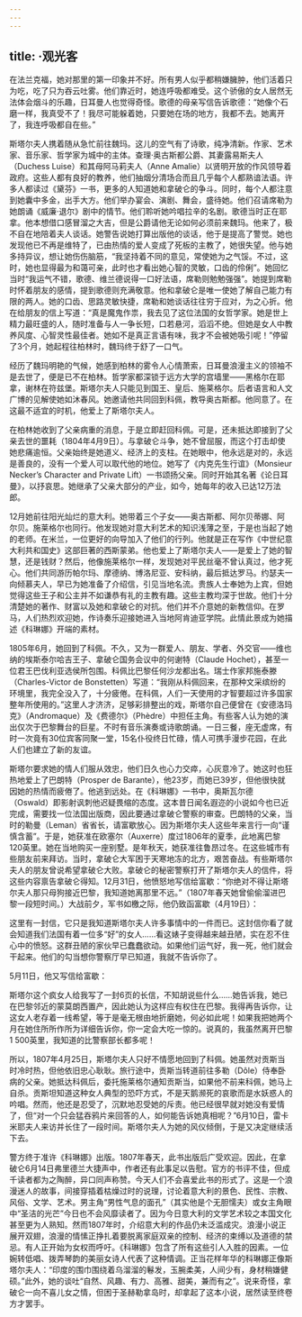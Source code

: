 ```yaml
---
---
---
```

title: ·观光客
---




在法兰克福，她对那里的第一印象并不好。所有男人似乎都稍嫌臃肿，他们活着只为吃，吃了只为吞云吐雾。他们靠近时，她连呼吸都难受。这个骄傲的女人居然无法体会烟斗的乐趣，日耳曼人也觉得奇怪。歌德的母亲写信告诉歌德：“她像个石磨一样，我真受不了！我尽可能躲着她，只要她在场的地方，我都不去。她离开了，我连呼吸都自在些。”

斯塔尔夫人携着随从急忙前往魏玛。这儿的空气有了诗歌，纯净清新。作家、艺术家、音乐家、哲学家为城中的主体。查理·奥古斯都公爵、其妻露易斯夫人（Duchess Luise）和其母阿马莉夫人（Anne Amalie）以贤明开放的作风领导着政府。这些人都有良好的教养，他们抽烟分清场合而且几乎每个人都熟谙法语。许多人都读过《黛芬》一书，更多的人知道她和拿破仑的争斗。同时，每个人都注意到她囊中多金，出手大方。他们举办宴会、演剧、舞会，盛待她。他们召请席勒为她朗诵《威廉·退尔》剧中的情节。他们聆听她吟唱拉辛的名剧。歌德当时正在耶拿。他本想借口感冒溜之大吉，但是公爵请他无论如何必须前来魏玛。他来了，极不自在地陪着夫人谈话。她警告说她打算出版他的谈话，他于是提高了警觉。她也发现他已不再是维特了，已由热情的爱人变成了死板的主教了，她很失望。他与她多持异议，想让她伤伤脑筋，“我坚持着不同的意见，常使她为之气馁。不过，这时，她也显得最为和蔼可亲，此时也才看出她心智的灵敏，口齿的伶俐”。她回忆当时“我运气不错，歌德、维兰德说得一口好法语，席勒则勉勉强强”。她提到席勒时怀着朋友的感情，提到歌德则充满敬意。他和拿破仑是唯一使她了解自己能力有限的两人。她的口齿、思路灵敏快捷，席勒和她谈话往往穷于应对，为之心折。他在给朋友的信上写道：“真是魔鬼作祟，我去见了这位法国的女哲学家。她是世上精力最旺盛的人，随时准备与人一争长短，口若悬河，滔滔不绝。但她是女人中教养风度、心智灵性最佳者。她如不是真正言语有味，我才不会被她吸引呢！”停留了3个月，她起程往柏林时，魏玛终于舒了一口气。

经历了魏玛明艳的气候，她感到柏林的雾令人心情萧索，日耳曼浪漫主义的领袖不是去世了，便是已不在柏林。哲学家都深锁于远方大学的宫墙里——黑格尔在耶拿，谢林在符兹堡。斯塔尔夫人只能见到国王、皇后、施莱格尔。后者语言和人文广博的见解使她如沐春风。她邀请他共同回到科佩，教导奥古斯都。他同意了。在这最不适宜的时机，他爱上了斯塔尔夫人。

在柏林她收到了父亲病重的消息，于是立即赶回科佩。可是，还未抵达即接到了父亲去世的噩耗（1804年4月9日）。与拿破仑斗争，她不曾屈服，而这个打击却使她悲痛逾恒。父亲始终是她道义、经济上的支柱。在她眼中，他永远是对的，永远是善良的，没有一个爱人可以取代他的地位。她写了《内克先生行谊》（Monsieur Necker’s Character and Private Lift）一书颂扬父亲。同时开始其名著《论日耳曼》，以抒哀思。她继承了父亲大部分的产业，如今，她每年的收入已达12万法郎。

12月她前往阳光灿烂的意大利。她带着三个子女——奥古斯都、阿尔贝蒂娜、阿尔贝。施莱格尔也同行。他发现她对意大利艺术的知识浅薄之至，于是也当起了她的老师。在米兰，一位更好的向导加入了他们的行列。他就是正在写作《中世纪意大利共和国史》这部巨著的西斯蒙弟。他也爱上了斯塔尔夫人——是爱上了她的智慧，还是钱财？然后，他像施莱格尔一样，发现她对平民丝毫不曾认真过，他才死心。他们共同游历帕尔玛、摩德纳、博洛尼亚、安科纳，最后抵达罗马。约瑟夫一向倾慕夫人，早已为她准备了介绍信，引见当地名流。贵族人士奉她为上宾，但她觉得这些王子和公主并不如谦恭有礼的主教有趣。这些主教均深于世故。他们十分清楚她的著作、财富以及她和拿破仑的对抗。他们并不介意她的新教信仰。在罗马，人们热烈欢迎她，作诗奏乐迎接她进入当地阿肯迪亚学院。此情此景成为她描述《科琳娜》开端的素材。

1805年6月，她回到了科佩。不久，又为一群爱人、朋友、学者、外交官——维也纳的埃斯泰尔哈吉王子、拿破仑国务会议中的何谢特（Claude Hochet），甚至一位君王巴伐利亚选侯所包围。科佩比巴黎任何沙龙都出名。瑞士作家邦施泰滕（Charles-Victor de Bonstetten）写道：“我刚从科佩回来，在那种文采缤纷的环境里，我完全没入了，十分疲倦。在科佩，人们一天使用的才智要超过许多国家整年所使用的。”这里人才济济，足够彩排整出的戏，斯塔尔自己便曾在《安德洛玛克》（Andromaque）及《费德尔》（Phèdre）中担任主角。有些客人认为她的演出仅次于巴黎舞台的巨星。不时有音乐演奏或诗歌朗诵。一日三餐，座无虚席，有时一次竟有30位宾客同聚一堂，15名仆役终日忙碌，情人可携手漫步花园，在此人们也建立了新的友谊。

斯塔尔要求她的情人们服从效忠，他们日久也心力交瘁，心灰意冷了。她这时也狂热地爱上了巴朗特（Prosper de Barante），他23岁，而她已39岁，但他很快就因她的热情而疲倦了。他逃到远处。在《科琳娜》一书中，奥斯瓦尔德（Oswald）即影射讽刺他迟疑畏缩的态度。这本昔日闻名遐迩的小说如今也已近完成，需要找一位法国出版商，因此要通过拿破仑警察的审查。巴朗特的父亲，当时的勒曼（Leman）省省长，请富歇放心。因为斯塔尔夫人这些年来言行一向“谨慎含蓄”。于是，她获准在欧塞尔（Auxerre）度过1806年的夏季，此地离巴黎120英里。她在当地购买一座别墅。是年秋天，她获准往鲁昂过冬。在这些城市有些朋友前来拜访。当时，拿破仑大军困于天寒地冻的北方，艰苦奋战。有些斯塔尔夫人的朋友曾说希望拿破仑大败。拿破仑的秘密警察打开了斯塔尔夫人的信件，将这些内容禀告拿破仑得知。12月31日，他愤怒地写信给富歇：“你绝对不得让斯塔尔夫人那只母狗接近巴黎，我知道她离那里不远。”（1807年春天她曾偷偷溜进巴黎一段短时间。）大战前夕，军书如檄之际，他仍致函富歇（4月19日）：

这里有一封信，它只是我知道斯塔尔夫人许多事情中的一件而已。这封信你看了就会知道我们法国有着一位多“好”的女人……看这婊子变得越来越丑陋，实在忍不住心中的愤怒。这群丑陋的家伙早已蠢蠢欲动。如果他们运气好，我一死，他们就会干起来。他们的勾当想你警察厅早已知道，我就不告诉你了。



5月11日，他又写信给富歇：

斯塔尔这个疯女人给我写了一封6页的长信，不知胡说些什么……她告诉我，她已在巴黎邻近的蒙莫朗西置产，因此她认为这样应有权住在巴黎。我得再告诉你，让这女人老存着一线希望，等于是毫无根由地折磨她，何必如此呢！如果我把她两个月在她住所所作所为详细告诉你，你一定会大吃一惊的。说真的，我虽然离开巴黎1 500英里，我知道的比警察部长都多呢！



所以，1807年4月25日，斯塔尔夫人只好不情愿地回到了科佩。她虽然对贡斯当时冷时热，但他依旧忠心耿耿。旅行途中，贡斯当转道前往多勒（Dôle）侍奉卧病的父亲。她抵达科佩后，委托施莱格尔通知贡斯当，如果他不前来科佩，她马上自杀。贡斯坦知道这种女人典型的恐吓方式，不是天鹅濒死的哀歌而是水妖惑人的吟唱。然而，他还是忍受了，沉默地忍受她的斥责。他已经很早就对她没有爱情了，但“对一个只会猛吞鸦片来回答的人，如何能告诉她真相呢？”6月10日，雷卡米耶夫人来访并长住了一段时间。斯塔尔夫人为她的风仪倾倒，于是又决定继续活下去。

警方终于准许《科琳娜》出版。1807年春天，此书出版后广受欢迎。因此，在拿破仑6月14日弗里德兰大捷声中，作者还有此事足以告慰。官方的书评不佳，但成千读者都为之陶醉，异口同声称赞。今天人们不会喜爱此书的形式了。这是一个浪漫迷人的故事，间接穿插着枯燥过时的说理，讨论着意大利的景色、民性、宗教、风俗、文学、艺术。男主角“男性气息的面孔”（其实他是个无胆懦夫）或女主角眼中“圣洁的光芒”今日也不会风靡读者了。因为今日意大利的文学艺术较之本国文化甚至更为人熟知。然而1807年时，介绍意大利的作品仍未泛滥成灾。浪漫小说正展开双翅，浪漫的情愫正挣扎着要脱离家庭双亲的控制、经济的束缚以及道德的禁忌。有人正开始为女权而呼吁。《科琳娜》包含了所有这些引人入胜的因素。一位婉转低唱、拨弄琴韵的美丽女诗人代表了这种情调。正当花样年华的科琳娜正像斯塔尔夫人：“印度的围巾围绕着乌溜溜的鬈发，玉腕柔美，人间少有，身材稍嫌健硕。”此外，她的谈吐“自然、风趣、有力、高雅、甜美，兼而有之”。说来奇怪，拿破仑一向不喜儿女之情，但困于圣赫勒拿岛时，却拿起了这本小说，居然读至终卷方才罢手。